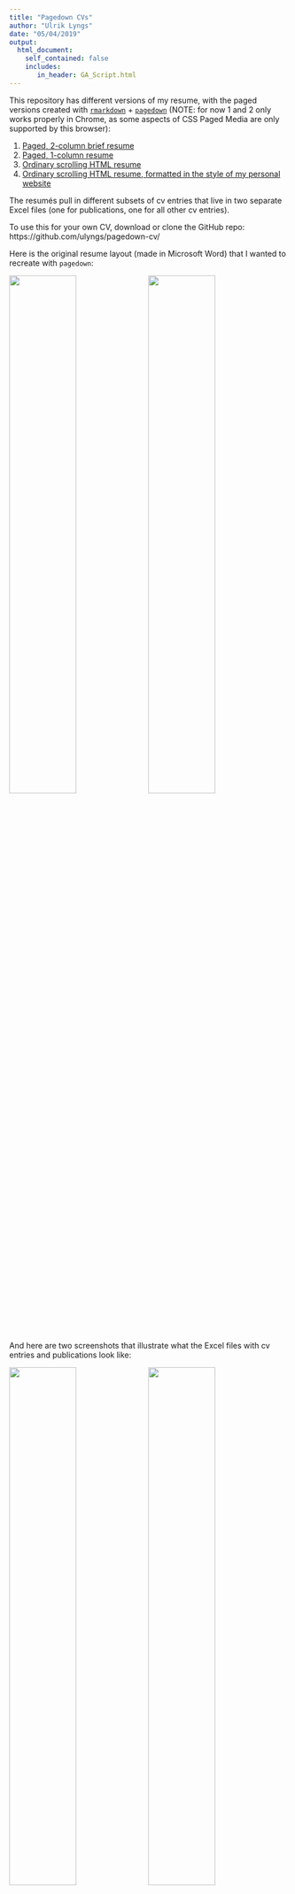 ```yaml
---
title: "Pagedown CVs"
author: "Ulrik Lyngs"
date: "05/04/2019"
output: 
  html_document:
    self_contained: false
    includes:
       in_header: GA_Script.html
---
```


This repository has different versions of my resume, with the paged versions created with [`rmarkdown`](https://rmarkdown.rstudio.com) + [`pagedown`](https://github.com/rstudio/pagedown) (NOTE: for now 1 and 2 only works properly in Chrome, as some aspects of CSS Paged Media are only supported by this browser):

1. [Paged, 2-column brief resume](two-column-paged-brief.html)
2. [Paged, 1-column resume](one-column-paged.html)
3. [Ordinary scrolling HTML resume](one-column.html)
4. [Ordinary scrolling HTML resume, formatted in the style of my personal website](website-cv.html)

The resumés pull in different subsets of cv entries that live in two separate Excel files (one for publications, one for all other cv entries).

To use this for your own CV, download or clone the GitHub repo: https://github.com/ulyngs/pagedown-cv/ 

Here is the original resume layout (made in Microsoft Word) that I wanted to recreate with `pagedown`:

![](examples/page1_new.png){ width=49% } ![](examples/page2.png){ width=49% }


And here are two screenshots that illustrate what the Excel files with cv entries and publications look like:

![](examples/cv-entries.png){ width=49% } ![](examples/publications.png){ width=49% }
